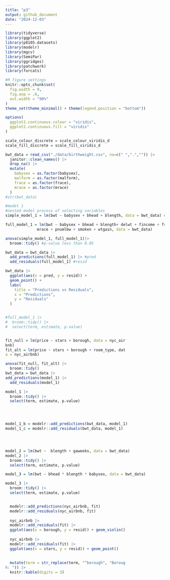 ```yaml
---
title: "p3"
output: github_document
date: "2024-12-03"
---
```


```r
library(tidyverse)
library(ggplot2)
library(p8105.datasets)
library(modelr)
library(mgcv)
library(SemiPar)
library(ggridges)
library(patchwork)
library(forcats)

#R figure settings
knitr::opts_chunk$set(
  fig.width = 9,
  fig.asp = .6,
  out.width = "90%"
)
theme_set(theme_minimal() + theme(legend.position = "bottom"))

options(
  ggplot2.continuous.colour = "viridis",
  ggplot2.continuous.fill = "viridis"
)

scale_colour_discrete = scale_colour_viridis_d
scale_fill_discrete = scale_fill_viridis_d
```


```r
bwt_data = read_csv("./data/birthweight.csv", na=c(" ",".","")) |>
  janitor::clean_names() |>
  drop_na() |>
  mutate(
    babysex = as.factor(babysex),
    malform = as.factor(malform),
    frace = as.factor(frace),
    mrace = as.factor(mrace)
  )
#str(bwt_data)

```

```r
#model 1
#nested model process of selecting variables 
simple_model_1 = lm(bwt ~ babysex + bhead + blength, data = bwt_data) #baby's variables

full_model_1 = lm(bwt ~ babysex + bhead + blength+ delwt + fincome + frace + gaweeks + malform +
              mrace + pnumlbw + smoken + wtgain, data = bwt_data) 

anova(simple_model_1, full_model_1)|>
  broom::tidy() #p-value less than 0.05 

bwt_data = bwt_data |>
  add_predictions(full_model_1) |> #pred
  add_residuals(full_model_1) #resid

bwt_data |> 
  ggplot(aes(x = pred, y = resid)) +
  geom_point() +
  labs(
    title = "Predictions vs Residuals",
    x = "Predictions",
    y = "Residuals"
  ) 


#full_model_1 |> 
#  broom::tidy() |>
#  select(term, estimate, p.value) 


fit_null = lm(price ~ stars + borough, data = nyc_air
bnb)
fit_alt = lm(price ~ stars + borough + room_type, dat
a = nyc_airbnb)

anova(fit_null, fit_alt) |>
  broom::tidy()
bwt_data = bwt_data |>
add_predictions(model_1) |>
  add_residuals(model_1)

model_1 |> 
  broom::tidy() |>
  select(term, estimate, p.value) 
  



model_1_b = modelr::add_predictions(bwt_data, model_1) 
model_1_c = modelr::add_residuals(bwt_data, model_1)




model_2 = lm(bwt ~  blength + gaweeks, data = bwt_data)
model_2 |> 
  broom::tidy() |>
  select(term, estimate, p.value) 

model_3 = lm(bwt ~ bhead * blength * babysex, data = bwt_data)

model_3 |> 
  broom::tidy() |>
  select(term, estimate, p.value) 


  modelr::add_predictions(nyc_airbnb, fit)
  modelr::add_residuals(nyc_airbnb, fit)
  
  nyc_airbnb |>
  modelr::add_residuals(fit) |>
  ggplot(aes(x = borough, y = resid)) + geom_violin()
  
  nyc_airbnb |>
  modelr::add_residuals(fit) |>
  ggplot(aes(x = stars, y = resid)) + geom_point()
  
  
  mutate(term = str_replace(term, "^borough", "Boroug
h: ")) |>
  knitr::kable(digits = 3)
```

